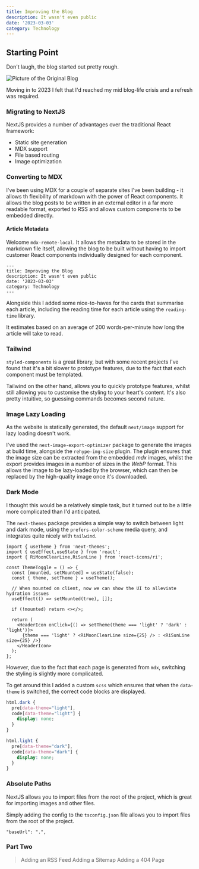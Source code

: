 ```yaml
---
title: Improving the Blog
description: It wasn't even public
date: '2023-03-03'
category: Technology
---
```


## Starting Point

Don't laugh, the blog started out pretty rough.

![Picture of the Original Blog](/articles/images/original_blog.png)

Moving in to 2023 I felt that I'd reached my mid blog-life crisis and a refresh was required.

### Migrating to NextJS

NextJS provides a number of advantages over the traditional React framework:
- Static site generation
- MDX support
- File based routing
- Image optimization

### Converting to MDX

I've been using MDX for a couple of separate sites I've been building - it allows th flexibility of markdown with the
power of React components. It allows the blog posts to be written in an external editor in a far more readable format,
exported to RSS and allows custom components to be embedded directly.

#### Article Metadata

Welcome `mdx-remote-local`. It allows the metadata to be stored in the markdown file itself, allowing the blog to be built without
having to import customer React components individually designed for each component.

```mdxjs {1-6}
---
title: Improving the Blog
description: It wasn't even public
date: '2023-03-03'
category: Technology
---
```

Alongside this I added some nice-to-haves for the cards that summarise each article, including the reading time for each article
using the `reading-time` library.

It estimates based on an average of 200 words-per-minute how long the article will take to read.

### Tailwind

`styled-components` is a great library, but with some recent projects I've found that it's a bit slower to prototype features,
due to the fact that each component must be templated.

Tailwind on the other hand, allows you to quickly prototype features, whilst still allowing you to customise the styling
to your heart's content. It's also pretty intuitive, so guessing commands becomes second nature.

### Image Lazy Loading

As the website is statically generated, the default `next/image` support for lazy loading doesn't work.

I've used the `next-image-export-optimizer` package to generate the images at build time, alongside the `rehype-img-size`
plugin. The plugin ensures that the image size can be extracted from the embedded *mdx* images, whilst the export provides images
in a number of sizes in the *WebP* format. This allows the image to be lazy-loaded by the browser, which can then be replaced
by the high-quality image once it's downloaded.

### Dark Mode

I thought this would be a relatively simple task, but it turned out to be a little more complicated than I'd anticipated.

The `next-themes` package provides a simple way to switch between light and dark mode, using the `prefers-color-scheme` media query,
and integrates quite nicely with `tailwind`.

```tsx {1-10}
import { useTheme } from 'next-themes';
import { useEffect,useState } from 'react';
import { RiMoonClearLine,RiSunLine } from 'react-icons/ri';

const ThemeToggle = () => {
  const [mounted, setMounted] = useState(false);
  const { theme, setTheme } = useTheme();

  // When mounted on client, now we can show the UI to alleviate hydration issues
  useEffect(() => setMounted(true), []);

  if (!mounted) return <></>;

  return (
    <HeaderIcon onClick={() => setTheme(theme === 'light' ? 'dark' : 'light')}>
      {theme === 'light' ? <RiMoonClearLine size={25} /> : <RiSunLine size={25} />}
    </HeaderIcon>
  );
};
```

However, due to the fact that each page is generated from `mdx`, switching the styling is slightly more complicated.

To get around this I added a custom `scss` which ensures that when the `data-theme` is switched, the correct code blocks are
displayed.

```scss {1-12}
html.dark {
  pre[data-theme="light"],
  code[data-theme="light"] {
    display: none;
  }
}

html.light {
  pre[data-theme="dark"],
  code[data-theme="dark"] {
    display: none;
  }
}
```

### Absolute Paths

NextJS allows you to import files from the root of the project, which is great for importing images and other files.

Simply adding the config to the `tsconfig.json` file allows you to import files from the root of the project.
```
"baseUrl": ".",
```

### Part Two

> Adding an RSS Feed
> Adding a Sitemap
> Adding a 404 Page
